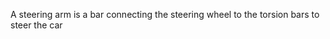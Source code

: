 {{copy to wiktionary}}
A steering arm is a bar connecting the steering wheel to the torsion bars to steer the car